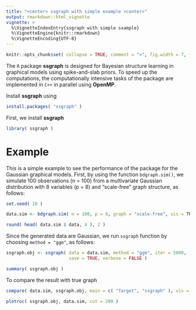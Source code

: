 ```yaml
---
title: "<center> ssgraph with simple example <center>"
output: rmarkdown::html_vignette
vignette: >
  %\VignetteIndexEntry{ssgraph with simple sxample}
  %\VignetteEngine{knitr::rmarkdown}
  %\VignetteEncoding{UTF-8}
---
```


```r
knitr::opts_chunk$set( collapse = TRUE, comment = ">", fig.width = 7, fig.height = 7, fig.align = "center" )
```

The `R` package **ssgraph** is designed for Bayesian structure learning in graphical models using spike-and-slab priors. To speed up the computations, the computationally intensive tasks of the package are implemented in `C++` in parallel using **OpenMP**. 

Install **ssgraph** using
```r
install.packages( "ssgraph" )
```

First, we install **ssgraph**
```r
library( ssgraph )
```

# Example

This is a simple example to see the performance of the package for the Gaussian graphical models. First, by using the function `bdgraph.sim()`, we simulate 100 observations (n = 100) from a multivariate Gaussian distribution with 8 variables (p = 8) and “scale-free” graph structure, as follows:

```r
set.seed( 10 )

data.sim <- bdgraph.sim( n = 100, p = 8, graph = "scale-free", vis = TRUE )

round( head( data.sim $ data, 4 ), 2 )
```

Since the generated data are Gaussian, we run `ssgraph` function by choosing `method = "ggm"`, as follows:

```r
ssgraph.obj <- ssgraph( data = data.sim, method = "ggm", iter = 5000, 
                        save = TRUE, verbose = FALSE )

summary( ssgraph.obj )
```

To compare the result with true graph
```r
compare( data.sim, ssgraph.obj, main = c( "Target", "ssgraph" ), vis = TRUE )
```

```r
plotroc( ssgraph.obj, data.sim, cut = 200 )
```





